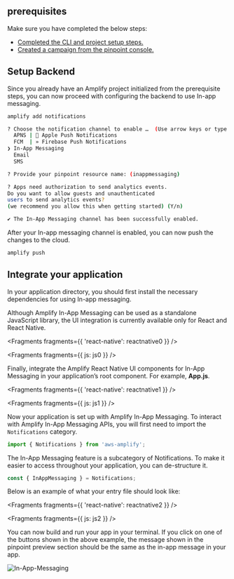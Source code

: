 ## prerequisites

Make sure you have completed the below steps:

- [Completed the CLI and project setup steps.](/lib/project-setup/prereq)
- [Created a campaign from the pinpoint console.](/lib/in-app-messaging/create-campaign)

## Setup Backend

Since you already have an Amplify project initialized from the prerequisite steps, you can now proceed with configuring the backend to use In-app messaging.

```bash
amplify add notifications

? Choose the notification channel to enable …  (Use arrow keys or type to filter)
  APNS |  Apple Push Notifications   
  FCM  | » Firebase Push Notifications 
❯ In-App Messaging
  Email
  SMS

? Provide your pinpoint resource name: (inappmessaging)

? Apps need authorization to send analytics events. 
Do you want to allow guests and unauthenticated 
users to send analytics events? 
(we recommend you allow this when getting started) (Y/n)  

✔ The In-App Messaging channel has been successfully enabled.
```

After your In-app messaging channel is enabled, you can now push the changes to the cloud.

```bash
amplify push
```

## Integrate your application

In your application directory, you should first install the necessary dependencies for using In-app messaging.

<Callout>

  Although Amplify In-App Messaging can be used as a standalone JavaScript library, the UI integration is currently available only for React and React Native.

</Callout>


<Fragments fragments={{ 'react-native': reactnative0 }} />


<Fragments fragments={{ js: js0 }} />

Finally, integrate the Amplify React Native UI components for In-App Messaging in your application’s root component. For example, **App.js**.


<Fragments fragments={{ 'react-native': reactnative1 }} />


<Fragments fragments={{ js: js1 }} />

Now your application is set up with Amplify In-App Messaging. To interact with Amplify In-App Messaging APIs, you will first need to import the `Notifications` category.

```js
import { Notifications } from 'aws-amplify';
```

The In-App Messaging feature is a subcategory of Notifications. To make it easier to access throughout your application, you can de-structure it.

```js
const { InAppMessaging } = Notifications;
```

Below is an example of what your entry file should look like:


<Fragments fragments={{ 'react-native': reactnative2 }} />


<Fragments fragments={{ js: js2 }} />

<!-- TODO What would happen for framworks other than React? Would they NOT see this popup? what should we do for them? -->
You can now build and run your app in your terminal. If you click on one of the buttons shown in the above example, the message shown in the pinpoint preview section should be the same as the in-app message in your app.

![In-App-Messaging](/images/lib/in-app-messaging/in-app-message-preview.png)
